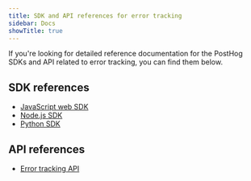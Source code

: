 ```yaml
---
title: SDK and API references for error tracking
sidebar: Docs
showTitle: true
---
```


If you're looking for detailed reference documentation for the PostHog SDKs and API related to error tracking, you can find them below.

## SDK references

- [JavaScript web SDK](/docs/references/posthog-js?filter=error-tracking)
- [Node.js SDK](/docs/references/posthog-node?filter=error-tracking)
- [Python SDK](/docs/references/posthog-python?filter=error-tracking)

## API references

- [Error tracking API](/docs/api)